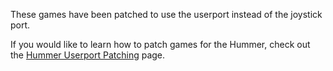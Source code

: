 These games have been patched to use the userport instead of the joystick port.

If you would like to learn how to patch games for the Hummer, check out the [[Hummer Userport Patching]] page.